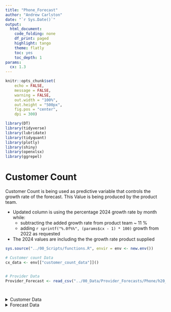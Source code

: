 ```yaml
---
title: "Phone_Forecast"
author: "Andrew Carlston"
date: "`r Sys.Date()`"
output: 
  html_document:
    code_folding: none
    df_print: paged
    highlight: tango
    theme: flatly
    toc: yes
    toc_depth: 1
params:
  cx: 1.3
---
```


```r
knitr::opts_chunk$set(
    echo = FALSE,
    message = FALSE,
    warning = FALSE,
    out.width = "100%",
    out.height = "500px",
    fig.pos = "center",
    dpi = 300)
```

```r
library(DT)
library(tidyverse)
library(lubridate)
library(tidyquant)
library(plotly)
library(shiny)
library(openxlsx)
library(ggrepel)


```

# Customer Count

Customer Count is being used as predictive variable that controls the growth rate of the forecast. This Value is being produced by the product team.

-   Updated column is using the percentage 2024 growth rate by month while:
    -   subtracting the added growth rate from product team \~ 11 %
    -   adding `r sprintf("%.0f%%", (params$cx - 1) * 100)` growth from 2022 as requested
-   The 2024 values are including the the growth rate product supplied

```r
sys.source("../00_Scripts/functions.R", envir = env <- new.env())

# Customer count Data
cx_data <- env[["customer_count_data"]]() 


# Provider Data
Provider_Forecast <- read_csv("../00_Data/Provider_Forecasts/Phone/h20_Provider_Phone_2023-07-17_12_37_.csv")




```

<details>
<summary>Customer Data</summary>
## {.tabset .tabset-fade .tabset-pills .no-tabset-title}

### Table

```r
cx_up %>%  
  DT::datatable(
    extensions = c('Buttons', 'Scroller'),
    options = list(
      dom = 'Blrtip',
      buttons = list(
        list(
          extend = 'excel',
          text = 'Export to Excel'
        ),
        list(
          extend = 'csv',
          text = 'Export to CSV'
        )
      ),
      defaultPageSize = 50,
      scrollY = "450px",
      scrollX = TRUE,
      scroller = TRUE,
      rowStyle = "function(index, row, dt) { if (index % 2 === 1) { return { classes: 'even' }; } }",
      style = "font-size: 12px;"
    )
  )
```

### Chart

```r
chart_up <- cx_chart_up %>% 
  ggplot(aes(x = Month, y = Customer_Count, color = as.factor(Group), group = as.factor(Group), linetype = as.factor(Group))) +
  geom_line() +
  labs(x = "Month", y = "Customer Count", color = "Group") +
  scale_color_manual(values = c("orange", "blue", "green", "red")) +
  scale_linetype_manual(values = c("solid", "solid", "solid", "dotted")) +
  theme_minimal()

plotly::ggplotly(chart_up)
```


# Forecast
</details>
<details>
<summary>Forecast Data</summary>
## {.tabset .tabset-fade .tabset-pills .no-tabset-title}

### Table

```r
Provider_Phone %>%  
  DT::datatable(
    extensions = c('Buttons', 'Scroller'),
    options = list(
      dom = 'Blrtip',
      buttons = list(
        list(
          extend = 'excel',
          text = 'Export to Excel'
        ),
        list(
          extend = 'csv',
          text = 'Export to CSV'
        )
      ),
      defaultPageSize = 20,
      scrollY = "450px",
      scrollX = TRUE,
      scroller = TRUE,
      rowStyle = "function(index, row, dt) { if (index % 2 === 1) { return { classes: 'even' }; } }",
      style = "font-size: 12px;"
    )
  )
```

### Chart

```r

modified_df <- Provider_Phone

# Get unique values of holiday_name_event for assigning shapes
unique_holidays <- unique(modified_df$holiday_name_event)


forecast_Chart <- ggplot(modified_df, aes(x = Date, y = Forecast, group = .key, color = .key)) +
  geom_line() +
  geom_text_repel(aes(label = holiday_name_event), hjust = 0, vjust = 1, nudge_x = 0.1, size = 3) +
  geom_point(data = modified_df[!is.na(modified_df$holiday_name_event), ], aes(shape = holiday_name_event), size = 4) +
  scale_shape_manual(values = 1:length(unique_holidays)) +
  labs(title = "Forecast by Group",
       x = "Date",
       y = "Forecast",
       color = "Group") +
  theme_minimal() +
  coord_cartesian(ylim = c(0, NA))

plotly::ggplotly(forecast_Chart)
```
</details>
